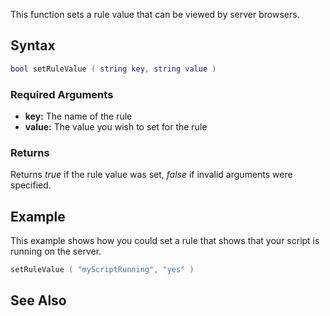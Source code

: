 
{{Server function}}
This function sets a rule value that can be viewed by server browsers.

==Syntax== 
<syntaxhighlight lang="lua">
bool setRuleValue ( string key, string value )              
</syntaxhighlight> 

===Required Arguments=== 
*'''key:''' The name of the rule
*'''value:''' The value you wish to set for the rule

===Returns===
Returns ''true'' if the rule value was set, ''false'' if invalid arguments were specified.

==Example== 
This example shows how you could set a rule that shows that your script is running on the server.
<syntaxhighlight lang="lua">
setRuleValue ( "myScriptRunning", "yes" )
</syntaxhighlight>

==See Also==
{{Announce functions}}